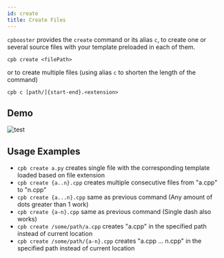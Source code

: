 ```yaml
---
id: create
title: Create Files
---
```



`cpbooster` provides the `create` command or its alias `c`, to create
one or several source files with your template preloaded in each
of them.

```text
cpb create <filePath>
```

or to create multiple files (using alias `c` to shorten the length of the command)

```text
cpb c [path/]{start-end}.<extension>
```

## Demo

<div className="text--center">
  <img alt="test" src={useBaseUrl('/img/demos/create.gif')} />
</div>


## Usage Examples

 - `cpb create a.py` creates single file with the corresponding template loaded based on file extension
 - `cpb create {a..n}.cpp` creates multiple consecutive files from "a.cpp" to "n.cpp"
 - `cpb create {a...n}.cpp` same as previous command (Any amount of dots greater than 1 work)
 - `cpb create {a-n}.cpp` same as previous command (Single dash also works)
 - `cpb create /some/path/a.cpp` creates "a.cpp" in the specified path instead of current location
 - `cpb create /some/path/{a-n}.cpp` creates "a.cpp ... n.cpp" in the specified path instead of current location

